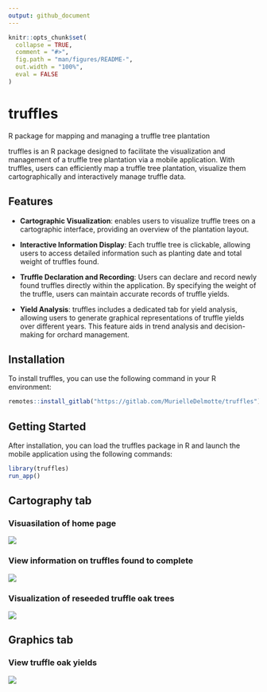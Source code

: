 ```yaml
---
output: github_document
---
```


<!-- README.md is generated from README.Rmd. Please edit that file -->

```r
knitr::opts_chunk$set(
  collapse = TRUE,
  comment = "#>",
  fig.path = "man/figures/README-",
  out.width = "100%",
  eval = FALSE
)
```

# truffles

<!-- badges: start -->
<!-- badges: end -->

R package for mapping and managing a truffle tree plantation

truffles is an R package designed to facilitate the visualization and management of a truffle tree plantation via a mobile application. With truffles, users can efficiently map a truffle tree plantation, visualize them cartographically and interactively manage truffle data.

## Features

- **Cartographic Visualization**: enables users to visualize truffle trees on a cartographic interface, providing an overview of the plantation layout.
  
- **Interactive Information Display**: Each truffle tree is clickable, allowing users to access detailed information such as planting date and total weight of truffles found.

- **Truffle Declaration and Recording**: Users can declare and record newly found truffles directly within the application. By specifying the weight of the truffle, users can maintain accurate records of truffle yields.

- **Yield Analysis**: truffles includes a dedicated tab for yield analysis, allowing users to generate graphical representations of truffle yields over different years. This feature aids in trend analysis and decision-making for orchard management.

## Installation

To install truffles, you can use the following command in your R environment:

```r
remotes::install_gitlab("https://gitlab.com/MurielleDelmotte/truffles")
```


## Getting Started

After installation, you can load the truffles package in R and launch the mobile application using the following commands:

```r
library(truffles)
run_app()
```

## Cartography tab

### Visuasilation of home page

![](man/figures/accueil.png)

### View information on truffles found to complete

![](man/figures/infoacompleter.png)

### Visualization of reseeded truffle oak trees

![](man/figures/reensemence.png)

## Graphics tab

### View truffle oak yields

![](man/figures/dataviz.png)
